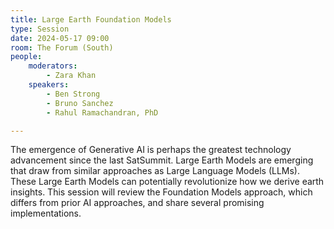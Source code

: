 ```yaml
---
title: Large Earth Foundation Models
type: Session
date: 2024-05-17 09:00
room: The Forum (South)
people:
    moderators:
        - Zara Khan
    speakers:
        - Ben Strong
        - Bruno Sanchez
        - Rahul Ramachandran, PhD

---
```

The emergence of Generative AI is perhaps the greatest technology advancement since the last SatSummit. Large Earth Models are emerging that draw from similar approaches as Large Language Models (LLMs). These Large Earth Models can potentially revolutionize how we derive earth insights. This session will review the Foundation Models approach, which differs from prior AI approaches, and share several promising implementations.